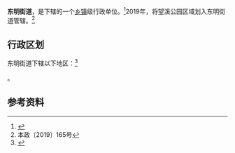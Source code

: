 {{中国乡级行政区|21/05/02/004/000
| 政府驻地 = 东明二路33号
| 电话区号 = 24
}}

'''东明街道'''，是{{PRC admin/fullname|21/05/02/004/000|3}}下辖的一个[[乡镇|乡镇]]级行政单位。<ref>{{PRC admin/ref sgc|{{PRC admin/parent|21/05/02/004/000}}}}</ref>2019年，将望溪公园区域划入东明街道管辖。<ref>本政〔2019〕165号</ref>

== 行政区划 ==

东明街道下辖以下地区：<ref>{{PRC admin/ref sgc|21/05/02/004/000}}</ref>

{{PRC admin/children|21/05/02/004/000}}。

== 参考资料 ==

{{reflist}}

{{PRC admin/navcat|21/05/02/004/000}}